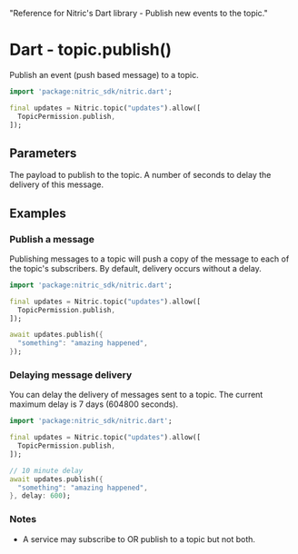   "Reference for Nitric's Dart library - Publish new events to the topic."

# Dart - topic.publish()

Publish an event (push based message) to a topic.

```dart
import 'package:nitric_sdk/nitric.dart';

final updates = Nitric.topic("updates").allow([
  TopicPermission.publish,
]);
```

## Parameters

<Properties>
  <Property name="payload" required type="Map<String, dynamic>">
    The payload to publish to the topic.
  </Property>
  <Property name="delay" type="int">
    A number of seconds to delay the delivery of this message.
  </Property>
</Properties>

## Examples

### Publish a message

Publishing messages to a topic will push a copy of the message to each of the topic's subscribers. By default, delivery occurs without a delay.

```dart
import 'package:nitric_sdk/nitric.dart';

final updates = Nitric.topic("updates").allow([
  TopicPermission.publish,
]);

await updates.publish({
  "something": "amazing happened",
});
```

### Delaying message delivery

You can delay the delivery of messages sent to a topic. The current maximum delay is 7 days (604800 seconds).

```dart
import 'package:nitric_sdk/nitric.dart';

final updates = Nitric.topic("updates").allow([
  TopicPermission.publish,
]);

// 10 minute delay
await updates.publish({
  "something": "amazing happened",
}, delay: 600);
```

### Notes

- A service may subscribe to OR publish to a topic but not both.
